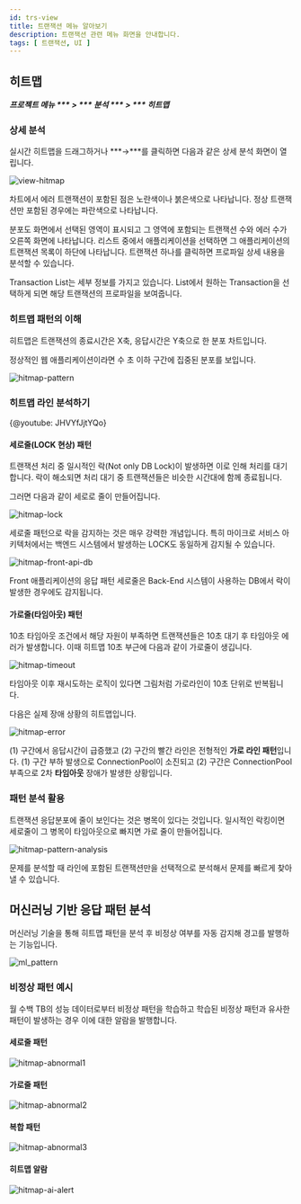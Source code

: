 ```yaml
---
id: trs-view
title: 트랜잭션 메뉴 알아보기
description: 트랜잭션 관련 메뉴 화면을 안내합니다. 
tags: [ 트랜잭션, UI ]
---
```


## 히트맵

***프로젝트 메뉴 *** > *** 분석 *** > *** 히트맵***

### 상세 분석

실시간 히트맵을 드래그하거나 ***→***를 클릭하면 다음과 같은 상세 분석 화면이 열립니다.

![view-hitmap](https://img.whatap.io/media/images/Screenshot_2020-12-15_W_JAVA_DEMO_5490_-_Application_Monitoring11.png)

차트에서 에러 트랜잭션이 포함된 점은 노란색이나 붉은색으로 나타납니다. 정상 트랜잭션만 포함된 경우에는 파란색으로 나타납니다.

분포도 화면에서 선택된 영역이 표시되고 그 영역에 포함되는 트랜잭션 수와 에러 수가 오른쪽 화면에 나타납니다. 리스트 중에서 애플리케이션을 선택하면 그 애플리케이션의 트랜잭션 목록이 하단에 나타납니다. 트랜잭션 하나를 클릭하면 프로파일 상세 내용을 분석할 수 있습니다.

Transaction List는 세부 정보를 가지고 있습니다. List에서 원하는 Transaction을 선택하게 되면 해당 트랜잭션의 프로파일을 보여줍니다.

### 히트맵 패턴의 이해

히트맵은 트랜잭션의 종료시간은 X축, 응답시간은 Y축으로 한 분포 차트입니다.

정상적인 웹 애플리케이션이라면 수 초 이하 구간에 집중된 분포를 보입니다.

![hitmap-pattern](https://img.whatap.io/media/user_guide_application/analysis/h0.png)

### 히트맵 라인 분석하기
{@youtube: JHVYfJjtYQo}

#### 세로줄(LOCK 현상) 패턴

트랜잭션 처리 중 일시적인 락(Not only DB Lock)이 발생하면 이로 인해 처리를 대기합니다. 락이 해소되면 처리 대기 중 트랜잭션들은 비슷한 시간대에 함께 종료됩니다.

그러면 다음과 같이 세로로 줄이 만들어집니다.

![hitmap-lock](https://img.whatap.io/media/user_guide_application/analysis/h3.png)

세로줄 패턴으로 락을 감지하는 것은 매우 강력한 개념입니다. 특히 마이크로 서비스 아키텍처에서는 백엔드 시스템에서 발생하는 LOCK도 동일하게 감지될 수 있습니다.

![hitmap-front-api-db](https://img.whatap.io/media/user_guide_application/analysis/h8.png)

Front 애플리케이션의 응답 패턴 세로줄은 Back-End 시스템이 사용하는 DB에서 락이 발생한 경우에도 감지됩니다.

#### 가로줄(타임아웃) 패턴

10초 타임아웃 조건에서 해당 자원이 부족하면 트랜잭션들은 10초 대기 후 타임아웃 에러가 발생합니다. 이때 히트맵 10초 부근에 다음과 같이 가로줄이 생깁니다.

![hitmap-timeout](https://img.whatap.io/media/user_guide_application/analysis/h2.png)

타임아웃 이후 재시도하는 로직이 있다면 그림처럼 가로라인이 10초 단위로 반복됩니다.

다음은 실제 장애 상황의 히트맵입니다.

![hitmap-error](https://img.whatap.io/media/user_guide_application/analysis/h7.png)

(1) 구간에서 응답시간이 급증했고 (2) 구간의 빨간 라인은 전형적인 **가로 라인 패턴**입니다. (1) 구간 부하 발생으로 ConnectionPool이 소진되고 (2) 구간은 ConnectionPool 부족으로 2차 **타임아웃** 장애가 발생한 상황입니다.

### 패턴 분석 활용

트랜잭션 응답분포에 줄이 보인다는 것은 병목이 있다는 것입니다. 일시적인 락킹이면 세로줄이 그 병목이 타임아웃으로 빠지면 가로 줄이 만들어집니다.

![hitmap-pattern-analysis](https://img.whatap.io/media/user_guide_application/analysis/h4.png)

문제를 분석할 때 라인에 포함된 트랜잭션만을 선택적으로 분석해서 문제를 빠르게 찾아낼 수 있습니다.

## 머신러닝 기반 응답 패턴 분석

머신러닝 기술을 통해 히트맵 패턴을 분석 후 비정상 여부를 자동 감지해 경고를 발행하는 기능입니다.

![ml_pattern](https://img.whatap.io/media/user_guide_application/analysis/ml_pattern.png)

### 비정상 패턴 예시

월 수백 TB의 성능 데이터로부터 비정상 패턴을 학습하고 학습된 비정상 패턴과 유사한 패턴이 발생하는 경우 이에 대한 알람을 발행합니다.

#### 세로줄 패턴

![hitmap-abnormal1](https://img.whatap.io/media/user_guide_application/analysis/h3.png)

#### 가로줄 패턴
![hitmap-abnormal2](https://img.whatap.io/media/user_guide_application/analysis/h2.png)

#### 복합 패턴
![hitmap-abnormal3](https://img.whatap.io/media/user_guide_application/analysis/h7.png)

#### 히트맵 알람

![hitmap-ai-alert](https://img.whatap.io/media/images/ai_alert.png)